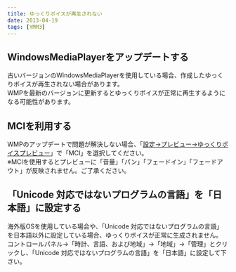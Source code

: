 ```yaml
---
title: ゆっくりボイスが再生されない
date: 2013-04-19
tags: [YMM3]
---
```

## WindowsMediaPlayerをアップデートする
古いバージョンのWindowsMediaPlayerを使用している場合、作成したゆっくりボイスが再生されない場合があります。  
WMPを最新のバージョンに更新するとゆっくりボイスが正常に再生するようになる可能性があります。

## MCIを利用する
WMPのアップデートで問題が解決しない場合、「[設定→プレビュー→ゆっくりボイスプレビュー](/ymm3/help/settings/h2013419141647178/)」で「MCI」を選択してください。  
※MCIを使用するとプレビューに「音量」「パン」「フェードイン」「フェードアウト」が反映されません。ご了承ください。

## 「Unicode 対応ではないプログラムの言語」を「日本語」に設定する
海外版OSを使用している場合や、「Unicode 対応ではないプログラムの言語」を日本語以外に設定している場合、ゆっくりボイスが正常に生成されません。 
コントロールパネル→「時計、言語、および地域」→「地域」→「管理」とクリックし、「Unicode 対応ではないプログラムの言語」を「日本語」に設定して下さい。